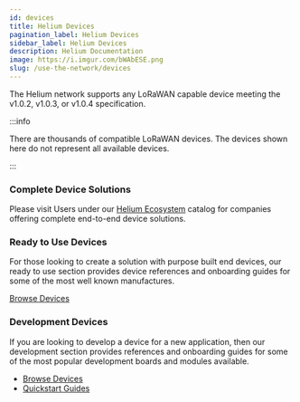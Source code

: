 ```yaml
---
id: devices
title: Helium Devices
pagination_label: Helium Devices
sidebar_label: Helium Devices
description: Helium Documentation
image: https://i.imgur.com/bWAbESE.png
slug: /use-the-network/devices
---
```


The Helium network supports any LoRaWAN capable device meeting the v1.0.2, v1.0.3, or v1.0.4
specification.

:::info

There are thousands of compatible LoRaWAN devices. The devices shown here do not represent all
available devices.

:::

### Complete Device Solutions

Please visit Users under our [Helium Ecosystem](https://www.helium.com/ecosystem) catalog for
companies offering complete end-to-end device solutions.

### Ready to Use Devices

For those looking to create a solution with purpose built end devices, our ready to use section
provides device references and onboarding guides for some of the most well known manufactures.

[Browse Devices](/use-the-network/devices/ready-to-use)

### Development Devices

If you are looking to develop a device for a new application, then our development section provides
references and onboarding guides for some of the most popular development boards and modules
available.

- [Browse Devices](/use-the-network/devices/development)
- [Quickstart Guides](/use-the-network/devices/development/quickstart-guides)
